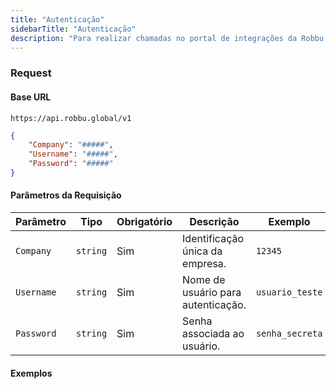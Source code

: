 ```yaml
---
title: "Autenticação"
sidebarTitle: "Autenticação"
description: "Para realizar chamadas no portal de integrações da Robbu, é necessário obter um Token de Acesso. Este token permite autenticação e autorização das requisições feitas à API."
---
```



### Request

#### Base URL

`https://api.robbu.global/v1`

```json login.json
{
    "Company": "#####",
    "Username": "#####",
    "Password": "#####"
}
```

#### Parâmetros da Requisição

| **Parâmetro** | **Tipo**   | **Obrigatório** | **Descrição**                           | **Exemplo**      |
|---------------|------------|-----------------|-----------------------------------------|------------------|
| `Company`     | `string`   | Sim             | Identificação única da empresa.         | `12345`          |
| `Username`    | `string`   | Sim             | Nome de usuário para autenticação.      | `usuario_teste`  |
| `Password`    | `string`   | Sim             | Senha associada ao usuário.             | `senha_secreta`  |

#### Exemplos

